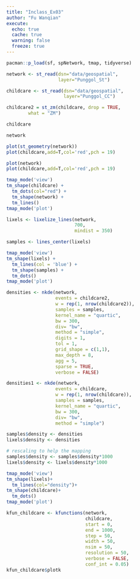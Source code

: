 ```yaml
---
title: "Inclass_Ex03"
author: "Fu Wanqian"
execute: 
  echo: true
  cache: true
  warning: false
  freeze: true
---
```


```r
pacman::p_load(sf, spNetwork, tmap, tidyverse)
```

```r
network <- st_read(dsn="data/geospatial", 
                   layer="Punggol_St")
```

```r
childcare <- st_read(dsn="data/geospatial",
                     layer="Punggol_CC")
```

```r
childcare2 = st_zm(childcare, drop = TRUE,
        what = "ZM")
```

```r
childcare
```

```r
network
```

```r
plot(st_geometry(network))
plot(childcare,add=T,col='red',pch = 19)
```

```r
plot(network)
plot(childcare,add=T,col='red',pch = 19)
```

```r
tmap_mode('view')
tm_shape(childcare) + 
  tm_dots(col="red") + 
  tm_shape(network) +
  tm_lines()
tmap_mode('plot')
```

```r
lixels <- lixelize_lines(network, 
                         700, 
                         mindist = 350)
```

```r
samples <- lines_center(lixels) 
```

```r
tmap_mode('view')
tm_shape(lixels) +
  tm_lines(col = 'blue') +
  tm_shape(samples) +
  tm_dots() 
tmap_mode('plot')
```

```r
densities <- nkde(network, 
                  events = childcare2,
                  w = rep(1, nrow(childcare2)),
                  samples = samples,
                  kernel_name = "quartic",
                  bw = 300, 
                  div= "bw", 
                  method = "simple", 
                  digits = 1, 
                  tol = 1,
                  grid_shape = c(1,1), 
                  max_depth = 8,
                  agg = 5, 
                  sparse = TRUE,
                  verbose = FALSE)
```

```r
densities1 <- nkde(network, 
                  events = childcare,
                  w = rep(1, nrow(childcare)),
                  samples = samples,
                  kernel_name = "quartic",
                  bw = 300, 
                  div= "bw", 
                  method = "simple")
```

```r
samples$density <- densities
lixels$density <- densities
```

```r
# rescaling to help the mapping
samples$density <- samples$density*1000
lixels$density <- lixels$density*1000
```

```r
tmap_mode('view')
tm_shape(lixels)+
  tm_lines(col="density")+
tm_shape(childcare)+
  tm_dots()
tmap_mode('plot')
```

```r
kfun_childcare <- kfunctions(network, 
                             childcare,
                             start = 0, 
                             end = 1000, 
                             step = 50, 
                             width = 50, 
                             nsim = 50, 
                             resolution = 50,
                             verbose = FALSE, 
                             conf_int = 0.05)
kfun_childcare$plotk
```
